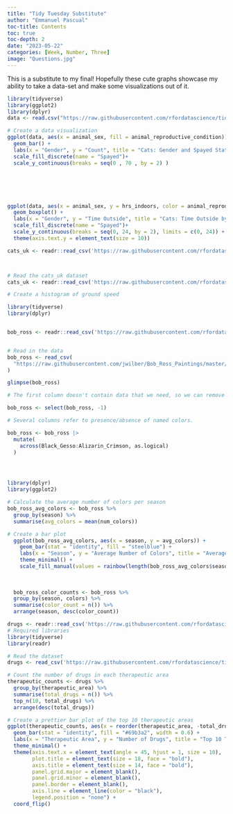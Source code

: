```yaml
---
title: "Tidy Tuesday Substitute"
author: "Emmanuel Pascual"
toc-title: Contents
toc: true
toc-depth: 2
date: "2023-05-22"
categories: [Week, Number, Three]
image: "Questions.jpg"
---
```


This is a substitute to my final! Hopefully these cute graphs showcase my ability to take a data-set and make some visualizations out of it. 

```r
library(tidyverse)
library(ggplot2)
library(dplyr)
data <- read.csv("https://raw.githubusercontent.com/rfordatascience/tidytuesday/master/data/2023/2023-01-31/cats_uk_reference.csv")

# Create a data visualization
ggplot(data, aes(x = animal_sex, fill = animal_reproductive_condition)) +
  geom_bar() +
  labs(x = "Gender", y = "Count", title = "Cats: Gender and Spayed Status") +
  scale_fill_discrete(name = "Spayed")+
  scale_y_continuous(breaks = seq(0 , 70 , by = 2) )






ggplot(data, aes(x = animal_sex, y = hrs_indoors, color = animal_reproductive_condition)) +
  geom_boxplot() +
  labs(x = "Gender", y = "Time Outside", title = "Cats: Time Outside by Gender and Spayed Status") +
  scale_fill_discrete(name = "Spayed")+
  scale_y_continuous(breaks = seq(0, 24, by = 2), limits = c(0, 24)) +
  theme(axis.text.y = element_text(size = 10))

cats_uk <- readr::read_csv('https://raw.githubusercontent.com/rfordatascience/tidytuesday/master/data/2023/2023-01-31/cats_uk.csv')



# Read the cats_uk dataset
cats_uk <- readr::read_csv('https://raw.githubusercontent.com/rfordatascience/tidytuesday/master/data/2023/2023-01-31/cats_uk.csv')

# Create a histogram of ground speed

```

```r
library(tidyverse)
library(dplyr)


bob_ross <- readr::read_csv('https://raw.githubusercontent.com/rfordatascience/tidytuesday/master/data/2023/2023-02-21/bob_ross.csv')


# Read in the data
bob_ross <- read_csv(
  "https://raw.githubusercontent.com/jwilber/Bob_Ross_Paintings/master/data/bob_ross_paintings.csv",
) 

glimpse(bob_ross)

# The first column doesn't contain data that we need, so we can remove it

bob_ross <- select(bob_ross, -1)

# Several columns refer to presence/absence of named colors.

bob_ross <- bob_ross |> 
  mutate(
    across(Black_Gesso:Alizarin_Crimson, as.logical)
  )




library(dplyr)
library(ggplot2)

# Calculate the average number of colors per season
bob_ross_avg_colors <- bob_ross %>%
  group_by(season) %>%
  summarise(avg_colors = mean(num_colors))

# Create a bar plot
  ggplot(bob_ross_avg_colors, aes(x = season, y = avg_colors)) +
    geom_bar(stat = "identity", fill = "steelblue") +
    labs(x = "Season", y = "Average Number of Colors", title = "Average Number of Colors per Season") +
    theme_minimal() +
    scale_fill_manual(values = rainbow(length(bob_ross_avg_colors$season)))
  
  
  
  bob_ross_color_counts <- bob_ross %>%
  group_by(season, colors) %>%
  summarise(color_count = n()) %>%
  arrange(season, desc(color_count))


```

```r
drugs <- readr::read_csv('https://raw.githubusercontent.com/rfordatascience/tidytuesday/master/data/2023/2023-03-14/drugs.csv')
# Required libraries
library(tidyverse)
library(readr)

# Read the dataset
drugs <- read_csv('https://raw.githubusercontent.com/rfordatascience/tidytuesday/master/data/2023/2023-03-14/drugs.csv')

# Count the number of drugs in each therapeutic area
therapeutic_counts <- drugs %>%
  group_by(therapeutic_area) %>%
  summarise(total_drugs = n()) %>%
  top_n(10, total_drugs) %>%
  arrange(desc(total_drugs))

# Create a prettier bar plot of the top 10 therapeutic areas
ggplot(therapeutic_counts, aes(x = reorder(therapeutic_area, -total_drugs), y = total_drugs)) +
  geom_bar(stat = "identity", fill = "#69b3a2", width = 0.6) +
  labs(x = "Therapeutic Area", y = "Number of Drugs", title = "Top 10 Therapeutic Areas") +
  theme_minimal() +
  theme(axis.text.x = element_text(angle = 45, hjust = 1, size = 10),
        plot.title = element_text(size = 18, face = "bold"),
        axis.title = element_text(size = 14, face = "bold"),
        panel.grid.major = element_blank(),
        panel.grid.minor = element_blank(),
        panel.border = element_blank(),
        axis.line = element_line(color = "black"),
        legend.position = "none") +
  coord_flip()


```



